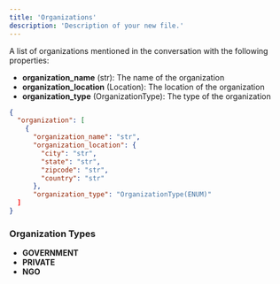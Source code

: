 ```yaml
---
title: 'Organizations'
description: 'Description of your new file.'
---
```

A list of organizations mentioned in the conversation with the following properties:
- **organization_name** (str): The name of the organization
- **organization_location** (Location): The location of the organization
- **organization_type** (OrganizationType): The type of the organization

```json results
{
  "organization": [
    {
      "organization_name": "str",
      "organization_location": {
        "city": "str",
        "state": "str",
        "zipcode": "str",
        "country": "str"
      },
      "organization_type": "OrganizationType(ENUM)"
  ]
}
```

### Organization Types
- **GOVERNMENT**
- **PRIVATE**
- **NGO**
